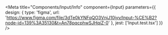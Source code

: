 
<Meta
  title="Components/Input/Info"
  component={Input}
  parameters={{
    design: {
      type: 'figma',
      url: 'https://www.figma.com/file/3dTe0kYNFqQO3VnjJ10jyv/Input-%CE%B2?node-id=139%3A35130&t=An78pqcphwSJHqiZ-0'
    },
    jest: ['Input.test.tsx']
  }}
/>

<Unstyled>
  <Stories />
</Unstyled>

